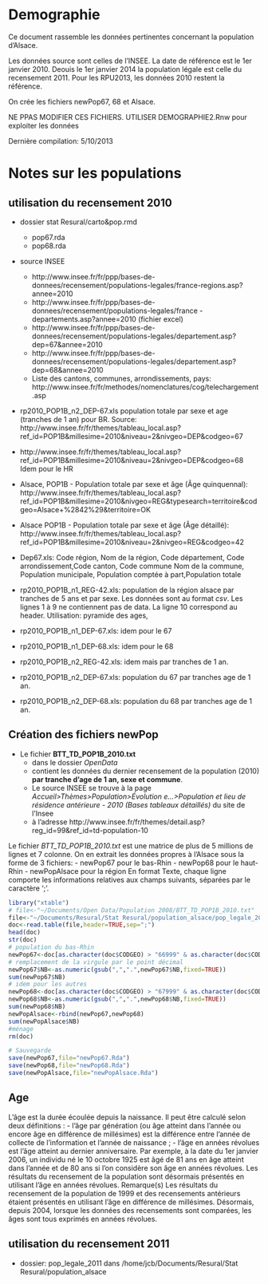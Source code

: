 Demographie
========================================================

Ce document rassemble les données pertinentes concernant la population d'Alsace.

Les données source sont celles de l'INSEE. La date de référence est le 1er janvier 2010. 
Deouis le 1er janvier 2014 la population légale est celle du recensement 2011. Pour les RPU2013, les données 2010 restent la référence.

On crée les fichiers newPop67, 68 et Alsace.  

NE PPAS MODIFIER CES FICHIERS. UTILISER DEMOGRAPHIE2.Rnw pour exploiter les données

Dernière compilation: 5/10/2013


Notes sur les populations
=========================

utilisation du recensement 2010
-------------------------------

- dossier stat Resural/carto&pop.rmd
  - pop67.rda
  - pop68.rda
- source INSEE
  - http://www.insee.fr/fr/ppp/bases-de-donnees/recensement/populations-legales/france-regions.asp?annee=2010
  - http://www.insee.fr/fr/ppp/bases-de-donnees/recensement/populations-legales/france
-departements.asp?annee=2010 (fichier excel)
  - http://www.insee.fr/fr/ppp/bases-de-donnees/recensement/populations-legales/departement.asp?dep=67&annee=2010
  - http://www.insee.fr/fr/ppp/bases-de-donnees/recensement/populations-legales/departement.asp?dep=68&annee=2010
  - Liste des cantons, communes, arrondissements, pays: http://www.insee.fr/fr/methodes/nomenclatures/cog/telechargement.asp

- rp2010_POP1B_n2_DEP-67.xls population totale par sexe et age (tranches de 1 an) pour BR. Source: http://www.insee.fr/fr/themes/tableau_local.asp?ref_id=POP1B&millesime=2010&niveau=2&nivgeo=DEP&codgeo=67

- http://www.insee.fr/fr/themes/tableau_local.asp?ref_id=POP1B&millesime=2010&niveau=2&nivgeo=DEP&codgeo=68 Idem pour le HR

- Alsace, POP1B - Population totale par sexe et âge (Âge quinquennal): http://www.insee.fr/fr/themes/tableau_local.asp?ref_id=POP1B&millesime=2010&nivgeo=REG&typesearch=territoire&codgeo=Alsace+%2842%29&territoire=OK

- Alsace POP1B - Population totale par sexe et âge (Âge détaillé): http://www.insee.fr/fr/themes/tableau_local.asp?ref_id=POP1B&millesime=2010&niveau=2&nivgeo=REG&codgeo=42

- Dep67.xls: Code région, Nom de la région, Code département, Code arrondissement,Code canton, Code commune	Nom de la commune, Population municipale, Population comptée à part,Population totale

- rp2010_POP1B_n1_REG-42.xls: population de la région alsace par tranches de 5 ans et par sexe. Les données sont au format *csv*. Les lignes 1 à 9 ne contiennent pas de data. La ligne 10 correspond au header. Utilisation: pyramide des ages, 

- rp2010_POP1B_n1_DEP-67.xls: idem pour le 67

- rp2010_POP1B_n1_DEP-68.xls: idem pour le 68

- rp2010_POP1B_n2_REG-42.xls: idem mais par tranches de 1 an.

- rp2010_POP1B_n2_DEP-67.xls: population du 67 par tranches age de 1 an.

- rp2010_POP1B_n2_DEP-68.xls: population du 68 par tranches age de 1 an.



  
  
Création des fichiers newPop
----------------------------
- Le fichier **BTT_TD_POP1B_2010.txt** 
  - dans le dossier *OpenData* 
  - contient les données du dernier recensement de la population (2010) **par tranche d'age de 1 an, sexe et commune**.
  - Le source INSEE se trouve à la page *Accueil>Thèmes>Population>Évolution e...>Population et lieu de résidence antérieure - 2010 (Bases tableaux détaillés)* du site de l'Insee 
  - à l'adresse http://www.insee.fr/fr/themes/detail.asp?reg_id=99&ref_id=td-population-10

Le fichier *BTT_TD_POP1B_2010.txt* est une matrice de plus de 5 millions de lignes et 7 colonne. On en extrait les données propres à l'Alsace sous la forme de 3 fichiers:
- newPop67 pour le bas-Rhin
- newPop68 pour le haut-Rhin
- newPopAlsace pour la région
En format Texte, chaque ligne comporte les informations relatives aux champs suivants, séparées par le caractère ';'. 

```r
library("xtable")
# file<-"~/Documents/Open Data/Population 2008/BTT_TD_POP1B_2010.txt"
file<-"~/Documents/Resural/Stat Resural/population_alsace/pop_legale_2011/BTT_TD_POP1B_2010.txt"
doc<-read.table(file,header=TRUE,sep=";")
head(doc)
str(doc)
# population du bas-Rhin
newPop67<-doc[as.character(doc$CODGEO) > "66999" & as.character(doc$CODGEO) < "68000",]
# remplacement de la virgule par le point décimal
newPop67$NB<-as.numeric(gsub(",",".",newPop67$NB,fixed=TRUE))
sum(newPop67$NB)
# idem pour les autres
newPop68<-doc[as.character(doc$CODGEO) > "67999" & as.character(doc$CODGEO) < "69000",]
newPop68$NB<-as.numeric(gsub(",",".",newPop68$NB,fixed=TRUE))
sum(newPop68$NB)
newPopAlsace<-rbind(newPop67,newPop68)
sum(newPopAlsace$NB)
#ménage
rm(doc)

# Sauvegarde
save(newPop67,file="newPop67.Rda")
save(newPop68,file="newPop68.Rda")
save(newPopAlsace,file="newPopAlsace.Rda")
```

Age
---

L'âge est la durée écoulée depuis la naissance. Il peut être calculé selon deux définitions :
- l'âge par génération (ou âge atteint dans l'année ou encore âge en différence de millésimes) est la différence entre
l'année de collecte de l'information et l'année de naissance ;
- l'âge en années révolues est l'âge atteint au dernier anniversaire.
Par exemple, à la date du 1er janvier 2006, un individu né le 10 octobre 1925 est âgé de 81 ans en âge atteint dans
l'année et de 80 ans si l'on considère son âge en années révolues.
Les résultats du recensement de la population sont désormais présentés en utilisant l'âge en années révolues.
Remarque(s)
Les résultats du recensement de la population de 1999 et des recensements antérieurs étaient présentés en utilisant
l'âge en différence de millésimes.
Désormais, depuis 2004, lorsque les données des recensements sont comparées, les âges sont tous exprimés en
années révolues.

utilisation du recensement 2011
-------------------------------

- dossier: pop_legale_2011 dans /home/jcb/Documents/Resural/Stat Resural/population_alsace



